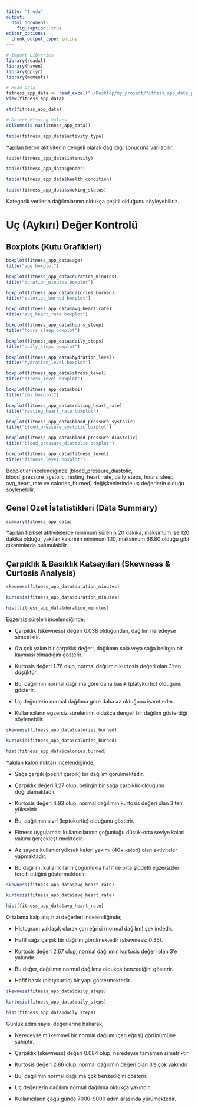 ```yaml
---
title: "1_eda"
output: 
  html_document: 
    fig_caption: true
editor_options: 
  chunk_output_type: inline
---
```


```r
# Import Libraries
library(readxl)
library(haven)
library(dplyr)
library(moments)
```

```r
# Read Data
fitness_app_data <- read_excel("~/Desktop/my_project/fitness_app_data_project/data/fitness_app_data_processed.xlsx")
View(fitness_app_data)
```

```r
str(fitness_app_data)
```

```r
# Detect Missing Values
colSums(is.na(fitness_app_data))
```

```r
table(fitness_app_data$activity_type)
```

Yapılan herbir aktivitenin dengeli olarak dağıldığı sonucuna varılabilir.

```r
table(fitness_app_data$intensity)
```

```r
table(fitness_app_data$gender)
```

```r
table(fitness_app_data$health_condition)
```

```r
table(fitness_app_data$smoking_status)
```

Kategorik verilerin dağılımlarının oldukça çeşitli olduğunu söyleyebiliriz.

# Uç (Aykırı) Değer Kontrolü

## Boxplots (Kutu Grafikleri)

```r
boxplot(fitness_app_data$age)
title("age boxplot")
```

```r
boxplot(fitness_app_data$duration_minutes)
title("duration_minutes boxplot")
```

```r
boxplot(fitness_app_data$calories_burned)
title("calories_burned boxplot")
```

```r
boxplot(fitness_app_data$avg_heart_rate)
title("avg_heart_rate boxplot")
```

```r
boxplot(fitness_app_data$hours_sleep)
title("hours_sleep boxplot")
```

```r
boxplot(fitness_app_data$daily_steps)
title("daily_steps boxplot")
```

```r
boxplot(fitness_app_data$hydration_level)
title("hydration_level boxplot")
```

```r
boxplot(fitness_app_data$stress_level)
title("stress_level boxplot")
```

```r
boxplot(fitness_app_data$bmi)
title("bmi boxplot")
```

```r
boxplot(fitness_app_data$resting_heart_rate)
title("resting_heart_rate boxplot")
```

```r
boxplot(fitness_app_data$blood_pressure_systolic)
title("blood_pressure_systolic boxplot")
```

```r
boxplot(fitness_app_data$blood_pressure_diastolic)
title("blood_pressure_diastolic boxplot")
```

```r
boxplot(fitness_app_data$fitness_level)
title("fitness_level boxplot")
```

Boxplotlar incelendiğinde (blood_pressure_diastolic, blood_pressure_systolic, resting_heart_rate, daily_steps, hours_sleep, avg_heart_rate ve calories_burned) değişkenlerinde uç değerlerin olduğu söylenebilir.

## Genel Özet İstatistikleri (Data Summary)

```r
summary(fitness_app_data)
```

Yapılan fiziksel aktivitelerde minimum sürenin 20 dakika, maksimum ise 120 dakika olduğu, yakılan kalorinin minimum 1.10, maksimum 66.80 olduğu gibi çıkarımlarda bulunulabilir.

## **Çarpıklık & Basıklık Katsayıları (Skewness & Curtosis Analysis)**

```r
skewness(fitness_app_data$duration_minutes)
```

```r
kurtosis(fitness_app_data$duration_minutes)
```

```r
hist(fitness_app_data$duration_minutes)
```

Egzersiz süreleri incelendiğinde;

-   Çarpıklık (skewness) değeri 0.038 olduğundan, dağılım neredeyse simetriktir.

-   0'a çok yakın bir çarpıklık değeri, dağılımın sola veya sağa belirgin bir kayması olmadığını gösterir.

-   Kurtosis değeri 1.76 olup, normal dağılımın kurtosis değeri olan 3'ten düşüktür.

-   Bu, dağılımın normal dağılıma göre daha basık (platykurtic) olduğunu gösterir.

-   Uç değerlerin normal dağılıma göre daha az olduğunu işaret eder.

-   Kullanıcıların egzersiz sürelerinin oldukça dengeli bir dağılım gösterdiği söylenebilir.

```r
skewness(fitness_app_data$calories_burned)
```

```r
kurtosis(fitness_app_data$calories_burned)
```

```r
hist(fitness_app_data$calories_burned)
```

Yakılan kalori miktarı incelendiğinde;

-   Sağa çarpık (pozitif çarpık) bir dağılım görülmektedir.

-   Çarpıklık değeri 1.27 olup, belirgin bir sağa çarpıklık olduğunu doğrulamaktadır.

-   Kurtosis değeri 4.93 olup, normal dağılımın kurtosis değeri olan 3'ten yüksektir.

-   Bu, dağılımın sivri (leptokurtic) olduğunu gösterir.

-   Fitness uygulaması kullanıcılarının çoğunluğu düşük-orta seviye kalori yakımı gerçekleştirmektedir.

-   Az sayıda kullanıcı yüksek kalori yakımı (40+ kalori) olan aktiviteler yapmaktadır.

-   Bu dağılım, kullanıcıların çoğunlukla hafif ile orta şiddetli egzersizleri tercih ettiğini göstermektedir.

```r
skewness(fitness_app_data$avg_heart_rate)
```

```r
kurtosis(fitness_app_data$avg_heart_rate)
```

```r
hist(fitness_app_data$avg_heart_rate)
```

Ortalama kalp atış hızı değerleri incelendiğinde;

-   Histogram yaklaşık olarak çan eğrisi (normal dağılım) şeklindedir.

-   Hafif sağa çarpık bir dağılım görülmektedir (skewness: 0.35).

-   Kurtosis değeri 2.67 olup, normal dağılımın kurtosis değeri olan 3'e yakındır.

-   Bu değer, dağılımın normal dağılıma oldukça benzediğini gösterir.

-   Hafif basık (platykurtic) bir yapı göstermektedir.

```r
skewness(fitness_app_data$daily_steps)
```

```r
kurtosis(fitness_app_data$daily_steps)
```

```r
hist(fitness_app_data$daily_steps)
```

Günlük adım sayısı değerlerine bakarak;

-   Neredeyse mükemmel bir normal dağılım (çan eğrisi) görünümüne sahiptir.

-   Çarpıklık (skewness) değeri 0.084 olup, neredeyse tamamen simetriktir.

-   Kurtosis değeri 2.86 olup, normal dağılımın değeri olan 3'e çok yakındır

-   Bu, dağılımın normal dağılıma çok benzediğini gösterir.

-   Uç değerlerin dağılımı normal dağılıma oldukça yakındır.

-   Kullanıcıların çoğu günde 7000-9000 adım arasında yürümektedir.
